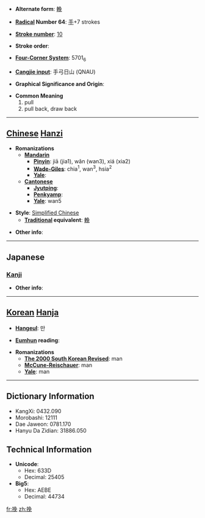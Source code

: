 * '''Alternate form''': [[輓]]

* '''[[Wiktionary:Chinese radical index| Radical]] Number 64''': [[Wiktionary:Chinese radical index 手|手]]+7 strokes

* '''[[Wiktionary:Chinese total strokes index|Stroke number]]''': [[Wiktionary:Chinese total strokes index 10|10]]

* '''Stroke order''': 

* '''[[Wiktionary:Chinese four corner index|Four-Corner System]]''': 5701<sub>6</sub>

* '''[[Wiktionary:Chinese Cangjie index|Cangjie input]]''': 手弓日山 (QNAU)

* '''Graphical Significance and Origin''': 

* '''Common Meaning'''
*#pull
*# pull back, draw back


----

== [[Chinese]] [[Hanzi]] ==

* '''Romanizations'''
** '''[[Mandarin]]'''
*** '''[[Pinyin]]''': jiā (jia1), wǎn (wan3), xiá (xia2)
*** '''[[Wade-Giles]]''': chia<sup>1</sup>, wan<sup>3</sup>, hsia<sup>2</sup>
*** '''[[Yale]]''': 
** '''[[Cantonese]]'''
*** '''[[Jyutping]]''':
*** '''[[Penkyamp]]''': 
*** '''[[Yale]]''': wan5

* '''Style''': [[Simplified Chinese]] 
** '''[[Traditional Chinese|Traditional]] equivalent''': [[輓]]

* '''Other info''': 

----

==Japanese==
===[[Kanji]]===
{{kanji|on readings=[[ばん]] (ban)|kun readings=[[ひく]] (hiku)}}

* '''Other info''':  

----

== [[Korean]] [[Hanja]] ==

* '''[[Hangeul]]''': 만

* '''[[Eumhun]] reading''': 

* '''Romanizations'''
** '''[[The 2000 South Korean Revised Romanization|The 2000 South Korean Revised]]''': man
** '''[[McCune-Reischauer]]''': man
** '''[[Yale]]''': man

----

== Dictionary Information ==

* KangXi: 0432.090
* Morobashi: 12111
* Dae Jaweon: 0781.170
* Hanyu Da Zidian: 31886.050

== Technical Information ==

* '''Unicode''':
** Hex: 633D
** Decimal: 25405
* '''Big5''':
** Hex: AEBE
** Decimal: 44734

[[fr:挽]]
[[zh:挽]]